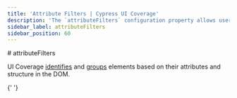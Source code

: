 ```yaml
---
title: 'Attribute Filters | Cypress UI Coverage'
description: 'The `attributeFilters` configuration property allows users to specify patterns for attributes and their values that should not be used for identifying and grouping elements.'
sidebar_label: attributeFilters
sidebar_position: 60
---
```


<ProductHeading product="ui-coverage" /># attributeFilters

UI Coverage [identifies](/ui-coverage/core-concepts/element-identification) and [groups](/ui-coverage/core-concepts/element-grouping) elements based on their attributes and structure in the DOM.

{' '}

<AttributeFilters />
